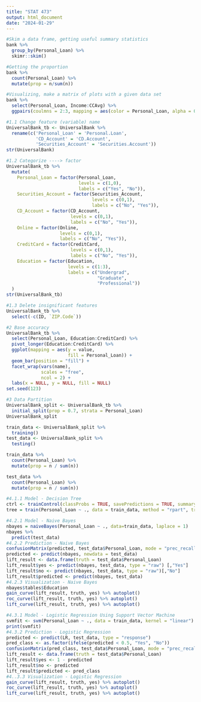 ---
title: "STAT 473"
output: html_document
date: "2024-01-29"
---

```{r Lec 1}
#Skim a data frame, getting useful summary statistics
bank %>%
  group_by(Personal_Loan) %>%
  skimr::skim() 

#Getting the proportion 
bank %>% 
  count(Personal_Loan) %>% 
  mutate(prop = n/sum(n))

#Visualizing, make a matrix of plots with a given data set  
bank %>% 
  select(Personal_Loan, Income:CCAvg) %>% 
  ggpairs(coulmns = 2:3, mapping = aes(color = Personal_Loan, alpha = 0.5))
```

```{r Lec 2}
#1.1 Change feature (variable) name
UniversalBank_tb <- UniversalBank %>% 
  rename(c('Personal_Loan' = 'Personal.Loan', 
           'CD_Account' = 'CD.Account', 
           'Securities_Account' = 'Securities.Account'))
str(UniversalBank)

#1.2 Categorize ----> factor 
UniversalBank_tb %>% 
  mutate(
    Personal_Loan = factor(Personal_Loan, 
                           levels = c(1,0), 
                           labels = c("Yes", "No")), 
    Securities_Account = factor(Securities_Account, 
                                levels = c(0,1), 
                                labels = c("No", "Yes")), 
    CD_Account = factor(CD_Account, 
                        levels = c(0,1), 
                        labels = c("No", "Yes")), 
    Online = factor(Online, 
                    levels = c(0,1), 
                    labels = c("No", "Yes")), 
    CreditCard = factor(CreditCard,
                        levels = c(0,1), 
                        labels = c("No", "Yes")), 
    Education = factor(Education, 
                       levels = c(1:3), 
                       labels = c("Undergrad", 
                                  "Graduate", 
                                  "Professional"))
  )
str(UniversalBank_tb)

#1.3 Delete insignificant features 
UniversalBank_tb %>%
  select(-c(ID, `ZIP.Code`))

#2 Base accuracy 
UniversalBank_tb %>% 
  select(Personal_Loan, Education:CreditCard) %>% 
  pivot_longer(Education:CreditCard) %>% 
  ggplot(mapping = aes(y = value, 
                       fill = Personal_Loan)) + 
  geom_bar(position = "fill") + 
  facet_wrap(vars(name), 
             scales = "free", 
             ncol = 2) + 
  labs(x = NULL, y = NULL, fill = NULL)
set.seed(123)

#3 Data Partition
UniversalBank_split <- UniversalBank_tb %>% 
  initial_split(prop = 0.7, strata = Personal_Loan)
UniversalBank_split

train_data <- UniversalBank_split %>% 
  training()
test_data <- UniversalBank_split %>% 
  testing()

train_data %>% 
  count(Personal_Loan) %>% 
  mutate(prop = n / sum(n))

test_data %>% 
  count(Personal_Loan) %>% 
  mutate(prop = n / sum(n))
```

```{r}
#4.1.1 Model - Decision Tree
ctrl <- trainControl(classProbs = TRUE, savePredictions = TRUE, summaryFunction = twoClassSummary)
tree = train(Personal_Loan ~ ., data = train_data, method = "rpart", trControl = ctrl, metric="ROC")

#4.2.1 Model - Naive Bayes  
nbayes = naiveBayes(Personal_Loan ~ ., data=train_data, laplace = 1)
nbayes %>% 
  predict(test_data)
#4.2.2 Prediction - Naive Bayes
confusionMatrix(predicted, test_data$Personal_Loan, mode = "prec_recall")
predicted <- predict(nbayes, newdata = test_data)
lift_result <- data.frame(truth = test_data$Personal_Loan)
lift_result$yes <- predict(nbayes, test_data, type = "raw") [,"Yes"]
lift_result$no <- predict(nbayes, test_data, type = "raw")[,"No"]
lift_result$predicted <- predict(nbayes, test_data)
#4.2.3 Visualization - Naive Bayes
nbayes$tables$Education
gain_curve(lift_result, truth, yes) %>% autoplot()
roc_curve(lift_result, truth, yes) %>% autoplot() 
lift_curve(lift_result, truth, yes) %>% autoplot()

#4.3.1 Model - Logistic Regression Using Support Vector Machine 
svmfit <- svm(Personal_Loan ~ ., data = train_data, kernel = "linear")
print(svmfit)
#4.3.2 Prediction - Logistic Regression
predicted <- predict(LR, test_data, type = "response")
pred_class <- as.factor(ifelse(predicted < 0.5, "Yes", "No"))
confusionMatrix(pred_class, test_data$Personal_Loan, mode = "prec_recall")
lift_result <- data.frame(truth = test_data$Personal_Loan)
lift_result$yes <- 1 - predicted
lift_result$no <- predicted
lift_result$predicted <- pred_class
#4..3.3 Visualization - Logistic Regression
gain_curve(lift_result, truth, yes) %>% autoplot()
roc_curve(lift_result, truth, yes) %>% autoplot() 
lift_curve(lift_result, truth, yes) %>% autoplot()
```


